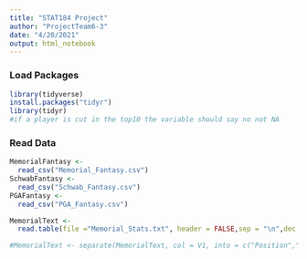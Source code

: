 ```yaml
---
title: "STAT184 Project"
author: "ProjectTeam6-3"
date: "4/20/2021"
output: html_notebook
---
```

### Load Packages
```r
library(tidyverse)
install.packages("tidyr")
library(tidyr)
#if a player is cut in the top10 the variable should say no not NA
```
### Read Data
```r
MemorialFantasy <-
  read_csv("Memorial_Fantasy.csv")
SchwabFantasy <-
  read_csv("Schwab_Fantasy.csv")
PGAFantasy <-
  read_csv("PGA_Fantasy.csv")
```


```r
MemorialText <-
  read.table(file ="Memorial_Stats.txt", header = FALSE,sep = "\n",dec = ".", skip = 1)

#MemorialText <- separate(MemorialText, col = V1, into = c("Position","Player", "Score","Putt","ARG", "App", "OTT", "T2G", "Total"), sep = "\n")
```

